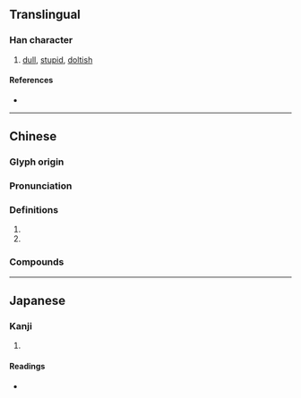 {{character info}}
==Translingual==

===Han character===
{{Han char|rn=61|rad=心|as=14|sn=17|four=|canj=PTWN|ids=⿰忄夢}}

# [[dull]], [[stupid]], [[doltish]]

====References====
* {{Han ref|kx=0406.330|dkj=11372|dj=0747.260|hdz=42364.110|uh=61DC|ud=25052}}

----

==Chinese==
{{zh-forms|s=𢟼|alt=𠐧}}

===Glyph origin===
{{Han etym}}

===Pronunciation===
{{zh-pron
|m=měng,mèng,méng
|c=mung1
|mc=y
|oc=y
|cat=a
}}

===Definitions===
{{zh-hanzi}}

# {{zh-alt-form|懵|[[stupid]]; [[ignorant]]}}
# {{zh-alt-form|儚}}

===Compounds===
{{zh-der|懜懜|懜懂}}

----

==Japanese==

===Kanji===
{{ja-kanji|grade=|rs=心14}}

# {{rfdef|ja|sort=心14}}

====Readings====
* {{ja-readings|on=[[ぼう]] (bō), [[もう]] (mō), [[む]] (mu)|kun=[[くらい]] (kurai)}}